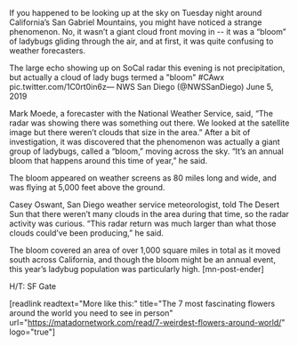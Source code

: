 If you happened to be looking up at the sky on Tuesday night around California’s San Gabriel Mountains, you might have noticed a strange phenomenon. No, it wasn’t a giant cloud front moving in -- it was a “bloom” of ladybugs gliding through the air, and at first, it was quite confusing to weather forecasters. 

The large echo showing up on SoCal radar this evening is not precipitation, but actually a cloud of lady bugs termed a &quot;bloom&quot; #CAwx pic.twitter.com/1C0rt0in6z&mdash; NWS San Diego (@NWSSanDiego) June 5, 2019


Mark Moede, a forecaster with the National Weather Service, said, “The radar was showing there was something out there. We looked at the satellite image but there weren’t clouds that size in the area.” After a bit of investigation, it was discovered that the phenomenon was actually a giant group of ladybugs, called a “bloom,” moving across the sky. “It’s an annual bloom that happens around this time of year,” he said.

The bloom appeared on weather screens as 80 miles long and wide, and was flying at 5,000 feet above the ground. 

Casey Oswant, San Diego weather service meteorologist, told The Desert Sun that there weren’t many clouds in the area during that time, so the radar activity was curious. “This radar return was much larger than what those clouds could’ve been producing,” he said. 

The bloom covered an area of over 1,000 square miles in total as it moved south across California, and though the bloom might be an annual event, this year’s ladybug population was particularly high. [mn-post-ender]

H/T: SF Gate

[readlink readtext="More like this:" title="The 7 most fascinating flowers around the world you need to see in person"  url="https://matadornetwork.com/read/7-weirdest-flowers-around-world/" logo="true"]